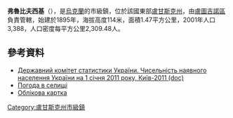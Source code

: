 {{No footnotes|time=2015-09-16T14:20:12+00:00}}
{{coord|48|25|8|N|39|7|9|E|scale:30000|display=title}}

'''弗魯比夫西基'''（{{lang-uk|Врубівський}}），是[[烏克蘭|烏克蘭]]的市級鎮，位於該國東部[[盧甘斯克州|盧甘斯克州]]，由[[盧圖吉諾區|盧圖吉諾區]]負責管轄，始建於1895年，海拔高度114米，面積1.47平方公里，2001年人口3,388，人口密度每平方公里2,309.48人。

==參考資料==
*[https://web.archive.org/web/20121010205321/http://stat6.stat.lviv.ua/PXWEB2007/ukr/publ/2011/chnas.zip Державний комітет статистики України. Чисельність наявного населення України на 1 січня 2011 року, Київ-2011 (doc)]
* [http://weather.in.ua/ua/lyganskaja/4698 Погода в селищі] {{Wayback|url=http://weather.in.ua/ua/lyganskaja/4698 |date=20111220033445 }}
* [http://gska2.rada.gov.ua/pls/z7502/A005?rdat1=27.07.2008&rf7571=18133 Облікова картка]{{dead link|date=2018年2月 |bot=InternetArchiveBot |fix-attempted=yes }}

{{DEFAULTSORT:Врубівський}}
[[Category:盧甘斯克州市級鎮|Category:盧甘斯克州市級鎮]]


{{Luhansk-geo-stub}}
